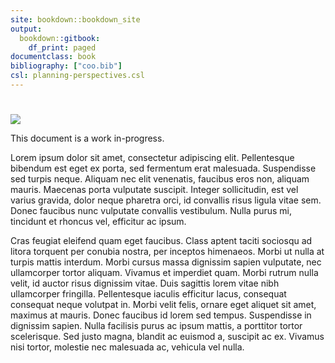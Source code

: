 ```yaml
---   
site: bookdown::bookdown_site
output:
  bookdown::gitbook:
    df_print: paged
documentclass: book
bibliography: ["coo.bib"]
csl: planning-perspectives.csl
---
```


# {-}

![](coo-logo-gray-displ.png)


This document is a work in-progress.

Lorem ipsum dolor sit amet, consectetur adipiscing elit. Pellentesque bibendum est eget ex porta, sed fermentum erat malesuada. Suspendisse sed turpis neque. Aliquam nec elit venenatis, faucibus eros non, aliquam mauris. Maecenas porta vulputate suscipit. Integer sollicitudin, est vel varius gravida, dolor neque pharetra orci, id convallis risus ligula vitae sem. Donec faucibus nunc vulputate convallis vestibulum. Nulla purus mi, tincidunt et rhoncus vel, efficitur ac ipsum.

Cras feugiat eleifend quam eget faucibus. Class aptent taciti sociosqu ad litora torquent per conubia nostra, per inceptos himenaeos. Morbi ut nulla at turpis mattis interdum. Morbi cursus massa dignissim sapien vulputate, nec ullamcorper tortor aliquam. Vivamus et imperdiet quam. Morbi rutrum nulla velit, id auctor risus dignissim vitae. Duis sagittis lorem vitae nibh ullamcorper fringilla. Pellentesque iaculis efficitur lacus, consequat consequat neque volutpat in. Morbi velit felis, ornare eget aliquet sit amet, maximus at mauris. Donec faucibus id lorem sed tempus. Suspendisse in dignissim sapien. Nulla facilisis purus ac ipsum mattis, a porttitor tortor scelerisque. Sed justo magna, blandit ac euismod a, suscipit ac ex. Vivamus nisi tortor, molestie nec malesuada ac, vehicula vel nulla.
